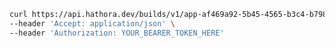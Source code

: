 ```bash Example Request
curl https://api.hathora.dev/builds/v1/app-af469a92-5b45-4565-b3c4-b79878de67d2/run/1 \
--header 'Accept: application/json' \
--header 'Authorization: YOUR_BEARER_TOKEN_HERE'
```
